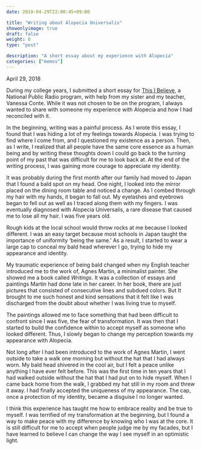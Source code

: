 ```yaml
---
date: 2018-04-29T22:00:45+09:00

title: "Writing about Alopecia Universalis"
showonlyimage: true
draft: false
weight: 0
type: "post"

description: "A short essay about my experience with Alopecia"
categories: ["memos"]
---
```

  April 29, 2018
<br>  
  
During my college years, I submitted a short essay for <a href="https://thisibelieve.org/">This I Believe</a>, a National Public Radio program, with help from my sister and my teacher, Vanessa Conte. While it was not chosen to be on the program, I always wanted to share with someone my experience with Alopecia and how I had reconciled with it.

In the beginning, writing was a painful process. As I wrote this essay, I found that I was hiding a lot of my feelings towards Alopecia. I was trying to find where I come from, and I questioned my existence as a person. Then, as I write, I realized that all people have the same core essence as a human being and by writing these thoughts down I could go back to the turning point of my past that was difficult for me to look back at. At the end of the writing process, I was gaining more courage to appreciate my identity. 

It was probably during the first month after our family had moved to Japan that I found a bald spot on my head. One night, I looked into the mirror placed on the dining room table and noticed a change. As I combed through my hair with my hands, it began to fall out. My eyelashes and eyebrows began to fell out as well as I traced along them with my fingers. I was eventually diagnosed with Alopecia Universalis, a rare disease that caused me to lose all my hair. I was five years old.

Rough kids at the local school would throw rocks at me because I looked different. I was an easy target because most schools in Japan taught the importance of uniformity 'being the same.' As a result, I started to wear a large cap to conceal my bald head wherever I go, trying to hide my appearance and identity.

My traumatic experience of being bald changed when my English teacher introduced me to the work of, Agnes Martin, a minimalist painter. She showed me a book called <i>Writings</i>. It was a collection of essays and paintings Martin had done late in her career. In her book, there are just pictures that consisted of consecutive lines and subdued colors. But It brought to me such honest and kind sensations that it felt like I was discharged from the doubt about whether I was living true to myself. 

The paintings allowed me to face something that had been difficult to confront since I was five, the fear of transformation. It was then that I started to build the confidence within to accept myself as someone who looked different. Thus, I slowly began to change my perception towards my appearance with Alopecia.

Not long after I had been introduced to the work of Agnes Martin, I went outside to take a walk one morning but without the hat that I had always worn. My bald head shivered in the cool air, but I felt a peace unlike anything I have ever felt before. This was the first time in ten years that I had walked outside without the hat that I had put on to hide myself. When I came back home from the walk, I grabbed my hat still in my room and threw it away. I had finally accepted the uniqueness of my appearance. The cap, once a protection of my identity, became a disguise I no longer wanted.

I think this experience has taught me how to embrace reality and be true to myself. I was terrified of my transformation at the beginning, but I found a way to make peace with my difference by knowing who I was at the core. It is still difficult for me to accept when people judge me by my facades, but I have learned to believe I can change the way I see myself in an optimistic light.

<br><br>

  
  
